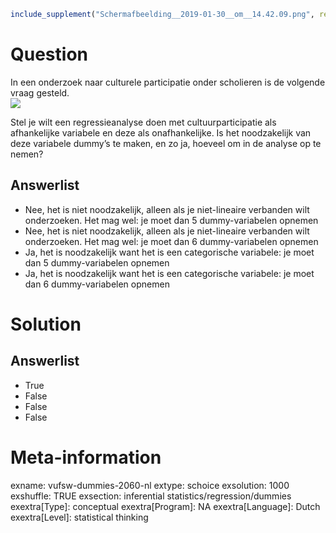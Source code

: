```r
include_supplement("Schermafbeelding__2019-01-30__om__14.42.09.png", recursive = TRUE)
```

Question
========
In een onderzoek naar culturele participatie onder scholieren is de
volgende vraag gesteld.  
![](Schermafbeelding__2019-01-30__om__14.42.09.png)
  
Stel je wilt een regressieanalyse doen met cultuurparticipatie als
afhankelijke variabele en deze als onafhankelijke. Is het noodzakelijk
van deze variabele dummy’s te maken, en zo ja, hoeveel om in de analyse
op te nemen?

Answerlist
----------
* Nee, het is niet noodzakelijk, alleen als je niet-lineaire verbanden
  wilt onderzoeken. Het mag wel: je moet dan 5 dummy-variabelen opnemen
* Nee, het is niet noodzakelijk, alleen als je niet-lineaire verbanden
  wilt onderzoeken. Het mag wel: je moet dan 6 dummy-variabelen opnemen
* Ja, het is noodzakelijk want het is een categorische variabele: je moet
  dan 5 dummy-variabelen opnemen
* Ja, het is noodzakelijk want het is een categorische variabele: je moet
  dan 6 dummy-variabelen opnemen

Solution
========










Answerlist
----------
* True
* False
* False
* False

Meta-information
================
exname: vufsw-dummies-2060-nl
extype: schoice
exsolution: 1000
exshuffle: TRUE
exsection: inferential statistics/regression/dummies
exextra[Type]: conceptual
exextra[Program]: NA
exextra[Language]: Dutch
exextra[Level]: statistical thinking

